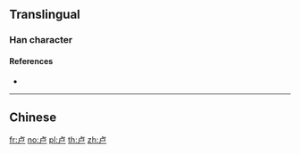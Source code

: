 ==Translingual==

===Han character===
{{Han char|rn=25|rad=卜|as=3|sn=5|canj=YS|four=21207|ids=⿱⺊尸}}

====References====
* {{Han ref|kx=0158.021|hdz=10093.030|uh=5362}}

----

==Chinese==
{{zh-see|盧}}

[[fr:卢]]
[[no:卢]]
[[pl:卢]]
[[th:卢]]
[[zh:卢]]